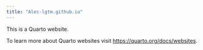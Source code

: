 ```yaml
---
title: "Alec-lgtm.github.io"
---
```


This is a Quarto website.

To learn more about Quarto websites visit <https://quarto.org/docs/websites>.

